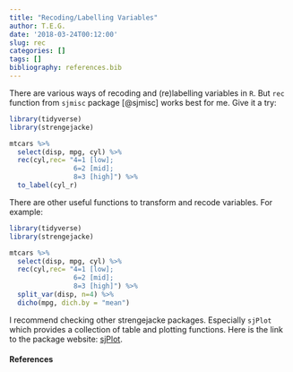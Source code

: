 ```yaml
---
title: "Recoding/Labelling Variables"
author: T.E.G.
date: '2018-03-24T00:12:00'
slug: rec
categories: []
tags: []
bibliography: references.bib
---
```


There are various ways of recoding and (re)labelling variables in `R`. But `rec` function from `sjmisc` package [@sjmisc] works best for me. Give it a try:

```r
library(tidyverse)
library(strengejacke)

mtcars %>% 
  select(disp, mpg, cyl) %>% 
  rec(cyl,rec= "4=1 [low]; 
                6=2 [mid]; 
                8=3 [high]") %>% 
  to_label(cyl_r)
```

There are other useful functions to transform and recode variables. For example:

```r
library(tidyverse)
library(strengejacke)

mtcars %>% 
  select(disp, mpg, cyl) %>% 
  rec(cyl,rec= "4=1 [low]; 
                6=2 [mid]; 
                8=3 [high]") %>% 
  split_var(disp, n=4) %>% 
  dicho(mpg, dich.by = "mean") 
```

I recommend checking other strengejacke packages. Especially `sjPlot` which provides a collection of table and plotting functions. Here is the link to the package website: [sjPlot](http://www.strengejacke.de/sjPlot/).

#### **References**

